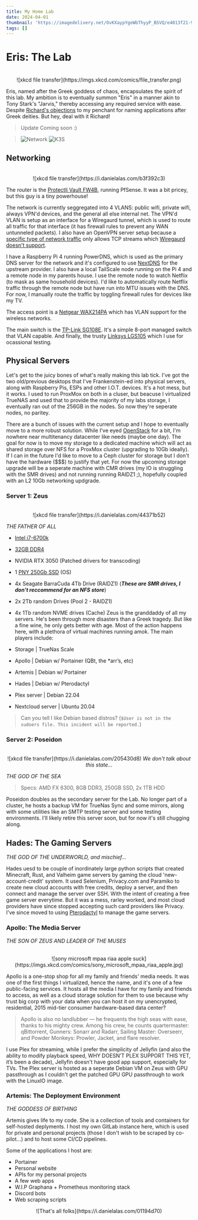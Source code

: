 ```yaml
---
title: My Home Lab
date: 2024-04-01
thumbnail: 'https://imagedelivery.net/OvKXaypYgeWbThyyP_BSVQ/e4013f21-99d7-47bb-6845-e4716c4b0800/article'
tags: []
---
```


# Eris: The Lab

<br/>

<center>
  ![xkcd file transfer](https://imgs.xkcd.com/comics/file_transfer.png)
</center>

Eris, named after the Greek goddess of chaos, encapsulates the spirit of this lab. My ambition is to eventually summon "Eris" in a manner akin to Tony Stark's "Jarvis," thereby accessing any required service with ease. Despite [Richard's objections](https://www.yerich.net/blog/please-dont-name-your-services-after-greek-gods) to my penchant for naming applications after Greek deities. But hey, deal with it Richard!

> Update Coming soon :)

> ![Network](https://imagedelivery.net/OvKXaypYgeWbThyyP_BSVQ/834dd256-e127-4bfb-0349-cbffe9f1ca00/article)
> ![K3S](https://imagedelivery.net/OvKXaypYgeWbThyyP_BSVQ/5ddabf64-cd0f-4eb7-b2b8-8f20873edb00/article)

## Networking

<br/>

<center>
  ![xkcd file transfer](https://i.danielalas.com/b3f392c3)
</center>

The router is the [Protectli Vault FW4B](https://amzn.to/3AQ6JUV), running PfSense. It was a bit pricey, but this guy is a tiny powerhouse! 

The network is currently seggregated into 4 VLANS: public wifi, private wifi, always VPN'd devices, and the general all else internal net. The VPN'd VLAN is setup as an interface for a Wiregaurd tunnel, which is used to route all traffic for that interface (it has firewall rules to prevent any WAN untunneled packets). I also have an OpenVPN server setup because a [specific type of network traffic](https://support.torproject.org/abuse/what-about-ddos/#:~:text=But%20because%20Tor%20only%20transports%20correctly%20formed%20TCP%20streams%2C%20not%20all%20IP%20packets%2C%20you%20cannot%20send%20UDP%20packets%20over%20Tor.) only allows TCP streams which [Wiregaurd doesn't support](https://www.wireguard.com/known-limitations/#:~:text=WireGuard%20explicitly%20does%20not%20support%20tunneling%20over%20TCP).

I have a Raspberry Pi 4 running PowerDNS, which is used as the primary DNS server for the network and it's configured to use [NextDNS](https://nextdns.io/) for the upstream provider. I also have a local TailScale node running on the Pi 4 and a remote node in my parents house. I use the remote node to watch Netflix (to mask as same household devices). I'd like to automatically route Netflix traffic through the remote node but have run into MTU issues with the DNS. For now, I manually route the traffic by toggling firewall rules for devices like my TV.

The access point is a [Netgear WAX214PA](https://www.amazon.com/gp/product/B08PQ7HZ6D/ref=ppx_yo_dt_b_search_asin_title?ie=UTF8&th=1) which has VLAN support for the wireless networks.

The main switch is the [TP-Link SG108E](https://amzn.to/40TxNxk). It's a simple 8-port managed switch that VLAN capable. And finally, the trusty [Linksys LGS105](https://amzn.to/41ZYwcT) which I use for ocassional testing.

## Physical Servers

Let's get to the juicy bones of what's really making this lab tick. I've got the two old/previous desktops that I've Frankenstein-ed into physical servers, along with Raspberry Pis, ESPs and other I.O.T. devices. It's a hot mess, but it works. I used to run ProxMox on both in a cluser, but beacuse I virtualized TrueNAS and used that to provide the majority of my labs storage, I eventually ran out of the 256GB in the nodes. So now they're seperate nodes, no paritey.

There are a bunch of issues with the current setup and I hope to eventually move to a more robust solution. While I've eyed [OpenStack](https://www.openstack.org/) for a bit, I'm nowhere near multitenancy datacenter like needs (maybe one day). The goal for now is to move my storage to a dedicated machine which will act as shared storage over NFS for a ProxMox cluster (upgrading to 10Gb ideally). If I can in the future I'd like to move to a Ceph cluster for storage but I don't have the hardware ($$$) to justify that yet. For now the upcoming storage upgrade will be a seperate machine with CMR drives (my IO is struggling with the SMR drives) and not running running RAIDZ1 ;), hopefully coupled with an L2 10Gb networking updgrade.

### Server 1: Zeus

<br/>

<center>
  ![xkcd file transfer](https://i.danielalas.com/44371b52)
</center>

*THE FATHER OF ALL*
- [Intel i7-6700k](https://amzn.to/42bPol8)
- [32GB DDR4](https://amzn.to/3LpVSpD)
- NVIDIA RTX 3050 (Patched drivers for transcoding)
- 1 [PNY 250Gb SSD](https://amzn.to/3nfbhBp) (OS)
- 4x Seagate BarraCuda 4Tb Drive (RAIDZ1) (***These are SMR drives, I don't reccommend for an NFS store***)
- 2x 2Tb random Drives (Pool 2 - RAIDZ1)
- 4x 1Tb random NVME drives (Cache)
Zeus is the granddaddy of all my servers. He's been through more disasters than a Greek tragedy. But like a fine wine, he only gets better with age. Most of the action happens here, with a plethora of virtual machines running amok. The main players include:


- Storage | TrueNas Scale
- Apollo | Debian w/ Portainer (QBt, the *arr’s, etc)
- Artemis | Debian w/ Portainer
- Hades | Debian w/ Pterodactyl
- Plex server | Debian 22.04
- Nextcloud server | Ubuntu 20.04

> Can you tell I like Debian based distros? (`$User is not in the sudoers file. This incident will be reported.`)

### Server 2: Poseidon

<br/>

<center>
  ![xkcd file transfer](https://i.danielalas.com/205430d8)
  <em>
  We don't talk about this state...
  </em>
</center>

*THE GOD OF THE SEA*

> Specs: AMD FX 6300, 8GB DDR3, 250GB SSD, 2x 1TB HDD

Poseidon doubles as the secondary server for the Lab. No longer part of a cluster, he hosts a backup VM for TrueNas Sync and some mirrors, along with some utilities like an SMTP testing server and some testing environments. I'll likely retire this server soon, but for now it's still chugging along.

## Hades: The Gaming Servers

*THE GOD OF THE UNDERWORLD, and mischief...*

Hades uesd to be couple of inordinately large python scripts that created Minecraft, Rust, and Valheim game servers by gaming the cloud 'new-account-credit' system. It used Selenium, Privacy.com and Paramiko to create new cloud accounts with free credits, deploy a server, and then connect and manage the server over SSH. With the intent of creating a free game server everytime. But it was a mess, rarley worked, and most cloud providers have since stopped accepting such card providers like Privacy. I've since moved to using [Pterodactyl](https://pterodactyl.io/) to manage the game servers.

### Apollo: The Media Server

*THE SON OF ZEUS AND LEADER OF THE MUSES*

<br/>

<center>
![sony microsoft mpaa riaa apple suck](https://imgs.xkcd.com/comics/sony_microsoft_mpaa_riaa_apple.jpg)
</center>

Apollo is a one-stop shop for all my family and friends' media needs. It was one of the first things I virtualized, hence the name, and it's one of a few public-facing services. It hosts all
the media I have for my family and friends to access, as well as a cloud storage solution
for them to use because why trust big corp with your data when you can host it on my unencrypted, residential, 2015 mid-tier consumer hardware-based data center?

> Apollo is also no landlubber — he frequents the high seas with ease, thanks to his mighty crew. Among his crew, he counts quartermaster: qBittorrent, Gunners: Sonarr and Radarr, Sailing Master: Overseerr, and Powder Monkeys: Prowler, Jacket, and flare resolver.

I use Plex for streaming, while I prefer the simplicity of Jellyfin (and also the ability to modify playback speed, WHY DOESN’T PLEX SUPPORT THIS YET, it’s been a decade), Jellyfin doesn't have good app support, especially for TVs. The Plex server is hosted as a seperate Debian VM on Zeus with GPU passthrough as I couldn't get the patched GPU GPU passthrough to work with the LinuxIO image.


### Artemis: The Deployment Environment

*THE GODDESS OF BIRTHING*

Artemis gives life to my code. She is a collection of tools and containers for self-hosted deplyments. I host my own GitLab instance here, which is used for private and personal projects (those I don't wish to be scraped by co-pilot...) and to host some CI/CD pipelines.

Some of the applications I host are:

- Portainer
- Personal website
- APIs for my personal projects
- A few web apps
- W.I.P Graphana + Prometheus monitoring stack
- Discord bots
- Web scraping scripts

<center>
![That's all folks](https://i.danielalas.com/01194d70)
</center>